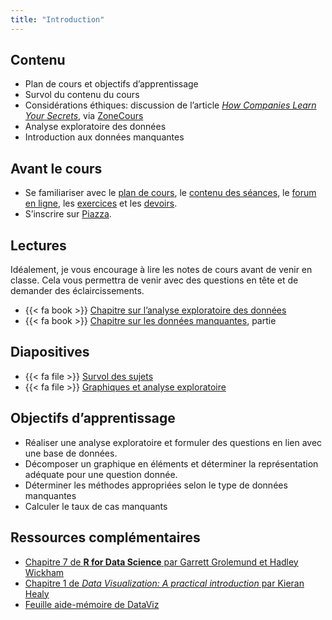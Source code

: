 ```yaml
---
title: "Introduction"
---
```


## Contenu

- Plan de cours et objectifs d'apprentissage
- Survol du contenu du cours
- Considérations éthiques: discussion de l'article [*How Companies Learn Your Secrets*](https://www.nytimes.com/2012/02/19/magazine/shopping-habits.html), via [ZoneCours](https://zonecours2.hec.ca/access/content/group/MATH60602.A2022/NYT_How_companies_learn_your_secrets.pdf)
- Analyse exploratoire des données
- Introduction aux données manquantes

## Avant le cours

- Se familiariser avec le [plan de cours](/syllabus), le [contenu des séances](/contenu/), le [forum en ligne](https://piazza.com/hec.ca/fall2023/math60602/home), les [exercices](/exercices) et les [devoirs](/evaluations/).
- S'inscrire sur [Piazza](http://piazza.com/hec.ca/fall2023/math60602).


## Lectures

:::{.callout-warning}
Idéalement, je vous encourage à lire les notes de cours avant de venir en classe. Cela vous permettra de venir avec des questions en tête et de demander des éclaircissements.
:::

- {{< fa book >}} [Chapitre sur l'analyse exploratoire des données](https://lbelzile.github.io/math60602/analyseexploratoire.html)
- {{< fa book >}} [Chapitre sur les données manquantes](https://lbelzile.github.io/math60602/donneesmanquantes.html), partie 

## Diapositives 


- {{< fa file >}} [Survol des sujets](/diapos/MATH60602-diapos0.pdf)
- {{< fa file >}} [Graphiques et analyse exploratoire](/diapos/MATH60602-diapos1.pdf)

<!--
## Activités

**[Atelier de visualisation](/files/graphiques.zip)**: vous devrez analyser des graphiques en équipes et donner une appréciation d'ensemble de l'efficacité du graphique pour transmettre une histoire en plus d'identifier les informations suivantes:

- les variables
- la dimension à laquelle elles sont affectées (axes des abscisse, axe des ordonnées, couleur, forme, taille, etc.)
- le type de représentation (diagramme en bâton, nuage de point, en violon, etc.)
- les forces et faiblesses des représentations graphiques (absence de légende, problème de lisibilité, etc.)

-->


## Objectifs d'apprentissage

- Réaliser une analyse exploratoire et formuler des questions en lien avec une base de données.
- Décomposer un graphique en éléments et déterminer la représentation adéquate pour une question donnée.
- Déterminer les méthodes appropriées selon le type de données manquantes
- Calculer le taux de cas manquants


## Ressources complémentaires

- [Chapitre 7 de **R for Data Science** par Garrett Grolemund et Hadley Wickham](https://r4ds.had.co.nz/exploratory-data-analysis.html)
- [Chapitre 1 de *Data Visualization: A practical introduction* par Kieran Healy](https://socviz.co/lookatdata.html#lookatdata)
- [Feuille aide-mémoire de DataViz](https://policyviz.com/2018/08/07/dataviz-cheatsheet/)

